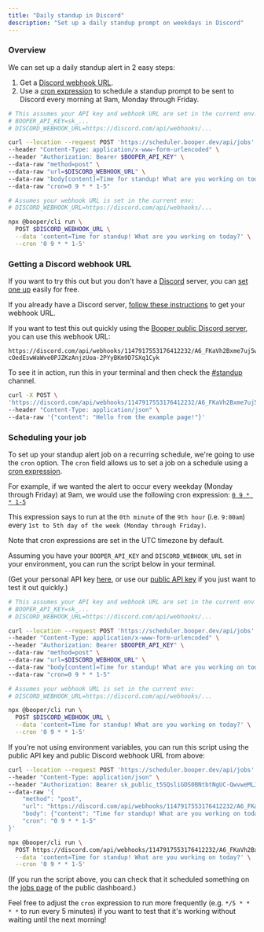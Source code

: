 ```yaml
---
title: "Daily standup in Discord"
description: "Set up a daily standup prompt on weekdays in Discord"
---
```


### Overview

We can set up a daily standup alert in 2 easy steps:

1. Get a [Discord webhook URL](https://support.discord.com/hc/en-us/articles/228383668-Intro-to-Webhooks).
2. Use a [cron expression](https://crontab.guru/) to schedule a standup prompt to be sent to Discord every morning at 9am, Monday through Friday.

<Accordion title="Just show me the code">

<CodeGroup>

```bash cURL
# This assumes your API key and webhook URL are set in the current env:
# BOOPER_API_KEY=sk_...
# DISCORD_WEBHOOK_URL=https://discord.com/api/webhooks/...

curl --location --request POST 'https://scheduler.booper.dev/api/jobs' \
--header "Content-Type: application/x-www-form-urlencoded" \
--header "Authorization: Bearer $BOOPER_API_KEY" \
--data-raw "method=post" \
--data-raw "url=$DISCORD_WEBHOOK_URL" \
--data-raw "body[content]=Time for standup! What are you working on today?" \
--data-raw "cron=0 9 * * 1-5"
```

```bash CLI
# Assumes your webhook URL is set in the current env:
# DISCORD_WEBHOOK_URL=https://discord.com/api/webhooks/...

npx @booper/cli run \
  POST $DISCORD_WEBHOOK_URL \
  --data 'content=Time for standup! What are you working on today?' \
  --cron '0 9 * * 1-5'
```

</CodeGroup>

</Accordion>

### Getting a Discord webhook URL

If you want to try this out but you don't have a [Discord](https://discord.com/) server, you can [set one up](https://support.discord.com/hc/en-us/articles/204849977-How-do-I-create-a-server-) easily for free.

If you already have a Discord server, [follow these instructions](https://support.discord.com/hc/en-us/articles/228383668-Intro-to-Webhooks) to get your webhook URL.

If you want to test this out quickly using the [Booper public Discord server](https://discord.gg/pD7pnd2bUH), you can use this webhook URL:

```
https://discord.com/api/webhooks/1147917553176412232/A6_FKaVh2Bxme7uj5wDnh40k-cOedEswWaWve0PJZKzAnjzUoa-2PYyBKm9D7SXq1Cyk
```

To see it in action, run this in your terminal and then check the [#standup](https://discord.com/channels/1107053251498627222/1147917515075375144) channel.

```bash
curl -X POST \
'https://discord.com/api/webhooks/1147917553176412232/A6_FKaVh2Bxme7uj5wDnh40k-cOedEswWaWve0PJZKzAnjzUoa-2PYyBKm9D7SXq1Cyk' \
--header "Content-Type: application/json" \
--data-raw '{"content": "Hello from the example page!"}'
```

### Scheduling your job

To set up your standup alert job on a recurring schedule, we're going to use the `cron` option. The `cron` field allows us to set a job on a schedule using a [cron expression](https://crontab.guru/).

For example, if we wanted the alert to occur every weekday (Monday through Friday) at 9am, we would use the following cron expression: [`0 9 * * 1-5`](https://crontab.guru/#0_9_*_*_1-5)

This expression says to run at the `0th minute` of the `9th hour` (i.e. `9:00am`) every `1st to 5th day of the week (Monday through Friday)`.

<Info>Note that cron expressions are set in the UTC timezone by default.</Info>

Assuming you have your `BOOPER_API_KEY` and `DISCORD_WEBHOOK_URL` set in your environment, you can run the script below in your terminal.

(Get your personal API key [here](https://www.booper.dev/api-keys), or use our [public API key](https://www.booper.dev/g/home) if you just want to test it out quickly.)

<CodeGroup>

```bash cURL
# This assumes your API key and webhook URL are set in the current env
# BOOPER_API_KEY=sk_...
# DISCORD_WEBHOOK_URL=https://discord.com/api/webhooks/...

curl --location --request POST 'https://scheduler.booper.dev/api/jobs' \
--header "Content-Type: application/x-www-form-urlencoded" \
--header "Authorization: Bearer $BOOPER_API_KEY" \
--data-raw "method=post" \
--data-raw "url=$DISCORD_WEBHOOK_URL" \
--data-raw "body[content]=Time for standup! What are you working on today?" \
--data-raw "cron=0 9 * * 1-5"
```

```bash CLI
# Assumes your webhook URL is set in the current env:
# DISCORD_WEBHOOK_URL=https://discord.com/api/webhooks/...

npx @booper/cli run \
  POST $DISCORD_WEBHOOK_URL \
  --data 'content=Time for standup! What are you working on today?' \
  --cron '0 9 * * 1-5'
```

</CodeGroup>

If you're not using environment variables, you can run this script using the public API key and public Discord webhook URL from above:

<CodeGroup>

```bash cURL
curl --location --request POST 'https://scheduler.booper.dev/api/jobs' \
--header "Content-Type: application/json" \
--header "Authorization: Bearer sk_public_t5SQsliGDS0BNtbtNgUC-QwvweMLJ7ac" \
--data-raw '{
    "method": "post",
    "url": "https://discord.com/api/webhooks/1147917553176412232/A6_FKaVh2Bxme7uj5wDnh40k-cOedEswWaWve0PJZKzAnjzUoa-2PYyBKm9D7SXq1Cyk",
    "body": {"content": "Time for standup! What are you working on today?"},
    "cron": "0 9 * * 1-5"
}'
```

```bash CLI
npx @booper/cli run \
  POST https://discord.com/api/webhooks/1147917553176412232/A6_FKaVh2Bxme7uj5wDnh40k-cOedEswWaWve0PJZKzAnjzUoa-2PYyBKm9D7SXq1Cyk \
  --data 'content=Time for standup! What are you working on today?' \
  --cron '0 9 * * 1-5'
```

</CodeGroup>

(If you run the script above, you can check that it scheduled something on the [jobs page](https://www.booper.dev/g/jobs?q=2PYyBKm9D7SXq1Cyk) of the public dashboard.)

Feel free to adjust the `cron` expression to run more frequently (e.g. `*/5 * * * *` to run every 5 minutes) if you want to test that it's working without waiting until the next morning!
